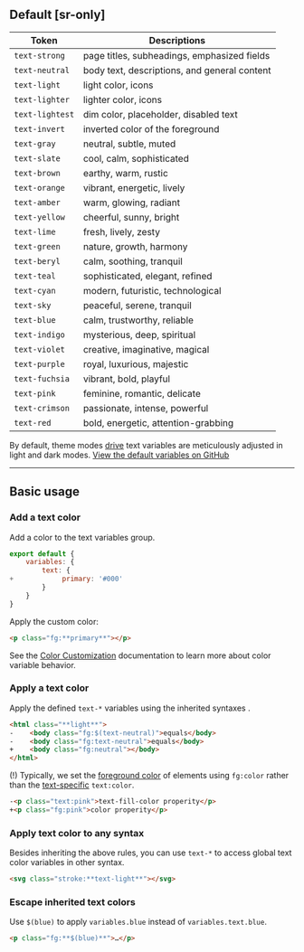 ## Default [sr-only]
| Token                                             | Descriptions                                                              |
|---------------------------------------------------|---------------------------------------------------------------------------|
| <Aa className="fg:strong" />`text-strong`         | page titles, subheadings, emphasized fields                               |
| <Aa className="fg:neutral" />`text-neutral`       | body text, descriptions, and general content                              |
| <Aa className="fg:light" />`text-light`           | light color, icons                                                        |
| <Aa className="fg:lighter" />`text-lighter`       | lighter color, icons                                                      |
| <Aa className="fg:lightest" />`text-lightest`     | dim color, placeholder, disabled text                                     |
| <Aa className="fg:invert" />`text-invert`         | inverted color of the foreground                                          |
| <Aa className="fg:gray" />`text-gray`             | neutral, subtle, muted                                                    |
| <Aa className="fg:slate" />`text-slate`           | cool, calm, sophisticated                                                 |
| <Aa className="fg:brown" />`text-brown`           | earthy, warm, rustic                                                      |
| <Aa className="fg:orange" />`text-orange`         | vibrant, energetic, lively                                                |
| <Aa className="fg:amber" />`text-amber`           | warm, glowing, radiant                                                    |
| <Aa className="fg:yellow" />`text-yellow`         | cheerful, sunny, bright                                                   |
| <Aa className="fg:lime" />`text-lime`             | fresh, lively, zesty                                                      |
| <Aa className="fg:green" />`text-green`           | nature, growth, harmony                                                   |
| <Aa className="fg:beryl" />`text-beryl`           | calm, soothing, tranquil                                                  |
| <Aa className="fg:teal" />`text-teal`             | sophisticated, elegant, refined                                           |
| <Aa className="fg:cyan" />`text-cyan`             | modern, futuristic, technological                                         |
| <Aa className="fg:sky" />`text-sky`               | peaceful, serene, tranquil                                                |
| <Aa className="fg:blue" />`text-blue`             | calm, trustworthy, reliable                                               |
| <Aa className="fg:indigo" />`text-indigo`         | mysterious, deep, spiritual                                               |
| <Aa className="fg:violet" />`text-violet`         | creative, imaginative, magical                                            |
| <Aa className="fg:purple" />`text-purple`         | royal, luxurious, majestic                                                |
| <Aa className="fg:fuchsia" />`text-fuchsia`       | vibrant, bold, playful                                                    |
| <Aa className="fg:pink" />`text-pink`             | feminine, romantic, delicate                                              |
| <Aa className="fg:crimson" />`text-crimson`       | passionate, intense, powerful                                             |
| <Aa className="fg:red" />`text-red`               | bold, energetic, attention-grabbing                                       |

By default, theme modes [drive](/guide/configuration#default-mode) text variables are meticulously adjusted in light and dark modes.
<Overview />
[View the default variables on GitHub](https://github.com/master-co/css/blob/rc/packages/core/src/config/variables.ts)

---

## Basic usage
### Add a text color
Add a color to the text variables group.
```js name=master.css.js
export default {
    variables: {
        text: {
+            primary: '#000'
        }
    }
}
```
Apply the custom color:
```html
<p class="fg:**primary**"></p>
```
See the [Color Customization](/reference/colors#customization) documentation to learn more about color variable behavior.

### Apply a text color
Apply the defined `text-*` variables using the inherited syntaxes <Heirs />.
```html
<html class="**light**">
-    <body class="fg:$(text-neutral)">equals</body>
-    <body class="fg:text-neutral">equals</body>
+    <body class="fg:neutral"></body>
</html>
```
(!) Typically, we set the [foreground color](/reference/color) of elements using `fg:color` rather than the [text-specific](/reference/text-fill-color) `text:color`.
```html
-<p class="text:pink">text-fill-color properity</p>
+<p class="fg:pink">color properity</p>
```

### Apply text color to any syntax
Besides inheriting the above rules, you can use `text-*` to access global text color variables in other syntax.
```html
<svg class="stroke:**text-light**"></svg>
```

### Escape inherited text colors
Use `$(blue)` to apply `variables.blue` instead of `variables.text.blue`.
```html
<p class="fg:**$(blue)**">…</p>
```